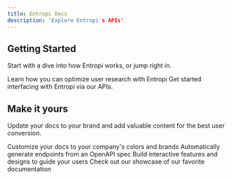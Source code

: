 ```yaml
---
title: Entropi Docs
description: 'Explore Entropi's APIs'
---
```


## Getting Started

Start with a dive into how Entropi works, or jump right in.

<CardGroup cols={2}>
  <Card
    title="About Entropi"
    icon="file-lines"
    href="/quickstart"
  >
    Learn how you can optimize user research with Entropi
  </Card>
  <Card
    title="API Reference"
    icon="code"
    href="/api-reference"
  >
    Get started interfacing with Entropi via our APIs.
  </Card>
</CardGroup>

## Make it yours

Update your docs to your brand and add valuable content for the best user conversion.

<CardGroup cols={2}>
  <Card
    title="Customize Style"
    icon="palette"
    href="https://mintlify.com/docs/settings/global"
  >
    Customize your docs to your company's colors and brands
  </Card>
  <Card
    title="Reference APIs"
    icon="code"
    href="https://mintlify.com/docs/api-playground/openapi"
  >
    Automatically generate endpoints from an OpenAPI spec
  </Card>
  <Card
    title="Add Components"
    icon="screwdriver-wrench"
    href="https://mintlify.com/docs/components/accordion"
  >
    Build interactive features and designs to guide your users
  </Card>
  <Card
    title="Get Inspiration"
    icon="stars"
    href="https://mintlify.com/customers"
  >
    Check out our showcase of our favorite documentation
  </Card>
</CardGroup>
